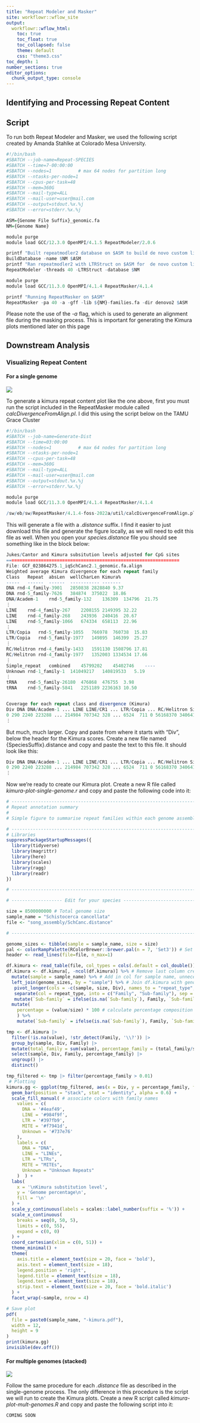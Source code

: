 ```yaml
---
title: "Repeat Modeler and Masker"
site: workflowr::wflow_site
output:
  workflowr::wflow_html:
    toc: true
    toc_float: true
    toc_collapsed: false
    theme: default
    css: "theme3.css"
toc_depth: 1
number_sections: true
editor_options:
  chunk_output_type: console
---
```

## Identifying and Processing Repeat Content
<!-- ## What is RepeatModeler & RepeatMasker? -->

## Script

To run both Repeat Modeler and Masker, we used the following script created by Amanda Stahlke at Colorado Mesa University. 

```r

#!/bin/bash
#SBATCH --job-name=Repeat-SPECIES
#SBATCH --time=7-00:00:00
#SBATCH --nodes=1          # max 64 nodes for partition long
#SBATCH --ntasks-per-node=1
#SBATCH --cpus-per-task=48
#SBATCH --mem=360G
#SBATCH --mail-type=ALL
#SBATCH --mail-user=user@mail.com
#SBATCH --output=stdout.%x.%j
#SBATCH --error=stderr.%x.%j

ASM={Genome File Suffix}_genomic.fa
NM={Genome Name}

module purge
module load GCC/12.3.0 OpenMPI/4.1.5 RepeatModeler/2.0.6

printf "Built repeatmodler2 database on $ASM to build de novo custom library called $NM \n"
BuildDatabase -name $NM $ASM 
printf "Ran repeatmodler2 with LTRStruct on $ASM for  de novo custom library called $NM \n"
RepeatModeler -threads 40 -LTRStruct -database $NM 

module purge
module load GCC/11.3.0 OpenMPI/4.1.4 RepeatMasker/4.1.4

printf "Running RepeatMasker on $ASM"
RepeatMasker -pa 40 -a -gff -lib ${NM}-families.fa -dir denovo2 $ASM

```

Please note the use of the *-a* flag, which is used to generate an alignment file during the masking process. This is important for generating the Kimura plots mentioned later on this page

## Downstream Analysis
### Visualizing Repeat Content
#### For a single genome

![](assets/SchCanc_Kimura.png)

To generate a kimura repeat content plot like the one above, first you must run the script included in the RepeatMasker module called *calcDivergenceFromAlign.pl*. I did this using the script below on the TAMU Grace Cluster

```r

#!/bin/bash
#SBATCH --job-name=Generate-Dist
#SBATCH --time=03:00:00
#SBATCH --nodes=1          # max 64 nodes for partition long
#SBATCH --ntasks-per-node=1
#SBATCH --cpus-per-task=48
#SBATCH --mem=360G
#SBATCH --mail-type=ALL
#SBATCH --mail-user=user@mail.com
#SBATCH --output=stdout.%x.%j
#SBATCH --error=stderr.%x.%j

module purge
module load GCC/11.3.0 OpenMPI/4.1.4 RepeatMasker/4.1.4

/sw/eb/sw/RepeatMasker/4.1.4-foss-2022a/util/calcDivergenceFromAlign.pl -s {SpeciesName}.distance {SpeciesName}_genomic.fa.align

```

This will generate a file with a *.distance* suffix. I find it easier to just download this file and generate the figure locally, as we will need to edit this file as well. When you open your *species.distance* file you should see something like in the block below:

```r
Jukes/Cantor and Kimura subsitution levels adjusted for CpG sites
=================================================================
File: GCF_023864275.1_iqSchCanc2.1_genomic.fa.align
Weighted average Kimura divergence for each repeat family
Class	Repeat	absLen	wellCharLen	Kimura%
-----	------	------	-----------	-------
DNA	rnd-4_family-3901	2850838	2828840	9.37
DNA	rnd-5_family-7626	384874	375022	18.86
DNA/Academ-1	rnd-5_family-132	136309	134796	21.75
⋮
LINE	rnd-4_family-267	2208155	2149395	32.22
LINE	rnd-4_family-268	243936	240416	20.67
LINE	rnd-5_family-1066	674334	658113	22.96
⋮
LTR/Copia	rnd-5_family-1055	766978	760738	15.83
LTR/Copia	rnd-5_family-1977	149895	146399	25.27
⋮
RC/Helitron	rnd-4_family-1433	1591130	1508796	17.81
RC/Helitron	rnd-4_family-1977	1352003	1334534	17.66
⋮
Simple_repeat	combined	45799202	45402746	----
Unknown	rnd-1_family-1	141049217	140819533	5.19
⋮
tRNA	rnd-5_family-26180	476868	476755	3.98
tRNA	rnd-5_family-5841	2251189	2236163	10.50


Coverage for each repeat class and divergence (Kimura)
Div DNA DNA/Academ-1 ... LINE LINE/CR1 ... LTR/Copia ... RC/Helitron Simple_repeat Unknown tRNA
0 290 2240 223288 ... 214984 707342 328 ... 6524  711 0 56168370 340641 
⋮
```

But much, much larger. Copy and paste from where it starts with "Div", below the header for the Kimura scores. Create a new file named {SpeciesSuffix}.distance and copy and paste the text to this file. It should look like this:

```r
Div DNA DNA/Academ-1 ... LINE LINE/CR1 ... LTR/Copia ... RC/Helitron Simple_repeat Unknown tRNA
0 290 2240 223288 ... 214984 707342 328 ... 6524  711 0 56168370 340641 
⋮
```

Now we're ready to create our Kimura plot. Create a new R file called *kimura-plot-single-genome.r* and copy and paste the following code into it:

```r

# ------------------------------------------------------------------------------------------------ #
# Repeat annotation summary
#
# Simple figure to summarise repeat families within each genome assembly

# ------------------------------------------------------------------------------------------------ #
# Libraries
suppressPackageStartupMessages({
  library(tidyverse)
  library(magrittr)
  library(here)
  library(scales)
  library(ragg)
  library(readr)
})

# ------------------------------------------------------------------------------------------------ #

# ------------------- Edit for your species ------------------------------------------------- #

size = 8500000000 # Total genome size
sample_name = "Schistocerca cancellata"
file <- "song_assembly/SchCanc.distance"

# ------------------------------------------------------------------------------------------------ #

genome_sizes <- tibble(sample = sample_name, size = size)
pal <- colorRampPalette(RColorBrewer::brewer.pal(n = 7, 'Set3')) # Set color pallette
header <- read_lines(file=file, n_max=1)

df.kimura <- read_table(file, col_types = cols(.default = col_double())) # Read in data (1 species)
df.kimura <- df.kimura[, -ncol(df.kimura)] %>% # Remove last column created from whitespace on EOL
  mutate(sample = sample_name) %>% # Add in col for sample name, unnecessary?
  left_join(genome_sizes, by = "sample") %>% # Join df.kimura with genome.sizes by sample
   pivot_longer(cols = -c(sample, size, Div), names_to = "repeat_type", values_to = "value")  %>%# Make the width of the column the height
   separate(col = repeat_type, into = c("Family", "Sub-family"), sep = "/")  %>% # Seperate Family and Sub-family by "/"
   mutate(`Sub-family` = ifelse(is.na(`Sub-family`), Family, `Sub-family`)) %>% # If sub-family empty, put Family name
  mutate(
    percentage = (value/size) * 100 # calculate percentage composition of genome
    ) %>%
    mutate(`Sub-family` = ifelse(is.na(`Sub-family`), Family, `Sub-family`))

tmp <- df.kimura |>
  filter(!is.na(value), !str_detect(Family, '\\?')) |>
  group_by(sample, Div, Family) |>
  mutate(total_family = sum(value), percentage_family = (total_family/size) * 100) |>
  select(sample, Div, Family, percentage_family) |>
  ungroup() |>
  distinct()

tmp_filtered <- tmp |> filter(percentage_family > 0.01)
 # Plotting
kimura.gg <- ggplot(tmp_filtered, aes(x = Div, y = percentage_family, fill = Family)) +
  geom_bar(position = "stack", stat = "identity", alpha = 0.6) +
  scale_fill_manual( # associate colors with family names
    values = c(
      DNA = '#4eaf49',
      LINE = '#984f9f',
      LTR = '#397fb9',
      MITE = '#f7941d',
      Unknown = '#737e76'
    ),
    labels = c(
      DNA = "DNA",
      LINE = "LINEs",
      LTR = "LTRs",
      MITE = "MITEs",
      Unknown = "Unknown Repeats"
    )  ) +
  labs(
    x = '\nKimura substitution level',
    y = 'Genome percentage\n',
    fill = '\n'
  ) +
  scale_y_continuous(labels = scales::label_number(suffix = '%')) +
  scale_x_continuous(
    breaks = seq(0, 50, 5),
    limits = c(0, 55),
    expand = c(0, 0)
  ) +
  coord_cartesian(xlim = c(0, 51)) +
  theme_minimal() +
  theme(
    axis.title = element_text(size = 20, face = 'bold'),
    axis.text = element_text(size = 18),
    legend.position = 'right',
    legend.title = element_text(size = 18),
    legend.text = element_text(size = 18),
    strip.text = element_text(size = 20, face = 'bold.italic')
  ) +
  facet_wrap(~sample, nrow = 4)

# Save plot
pdf(
  file = paste0(sample_name, "-kimura.pdf"),
  width = 12,
  height = 9
)
print(kimura.gg)
invisible(dev.off())
```


#### For multiple genomes (stacked)

![](assets/stacked-kimura.png)

Follow the same procedure for each *.distance* file as described in the single-genome process. The only difference in this procedure is the script we will run to create the Kimura plots. Create a new R script called *kimura-plot-mult-genomes.R* and copy and paste the following script into it:

```r

COMING SOON

```